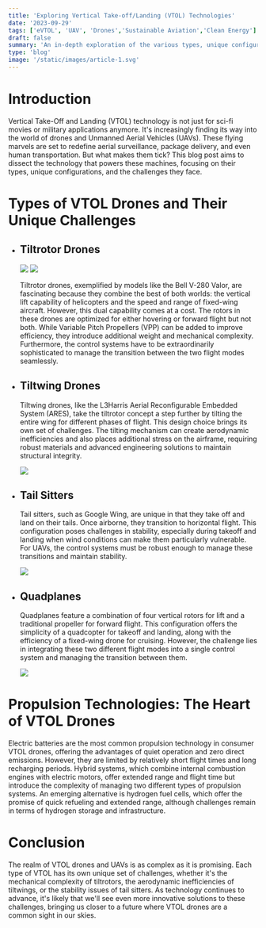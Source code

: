 ```yaml
---
title: 'Exploring Vertical Take-off/Landing (VTOL) Technologies'
date: '2023-09-29'
tags: ['eVTOL', 'UAV', 'Drones','Sustainable Aviation','Clean Energy']
draft: false
summary: 'An in-depth exploration of the various types, unique configurations, and challenges of VTOL drones and UAVs, along with the propulsion technologies that power them.'
type: 'blog'
image: '/static/images/article-1.svg'
---
```


# Introduction

Vertical Take-Off and Landing (VTOL) technology is not just for sci-fi movies or military applications anymore. It's increasingly finding its way into the world of drones and 
Unmanned Aerial Vehicles (UAVs). These flying marvels are set to redefine aerial surveillance, package delivery, and even human transportation. But what makes them tick? This 
blog post aims to dissect the technology that powers these machines, focusing on their types, unique configurations, and the challenges they face.

# Types of VTOL Drones and Their Unique Challenges

- ## Tiltrotor Drones

    <div className="flex flex-wrap justify-around">
        <img
            src="/static/images/vtol-tech/vtol-1.jpeg"
            className="m-2 w-full sm:w-1/2 md:w-1/3 lg:w-47_5"
        />
        <img
            src="/static/images/vtol-tech/vtol-2.jpeg"
            className="m-2 w-full sm:w-1/2 md:w-1/3 lg:w-47_5"
        />
    </div>

    Tiltrotor drones, exemplified by models like the Bell V-280 Valor, are fascinating because they combine the best of both worlds: the vertical lift capability of helicopters and 
    the speed and range of fixed-wing aircraft. However, this dual capability comes at a cost. The rotors in these drones are optimized for either hovering or forward flight but not 
    both. While Variable Pitch Propellers (VPP) can be added to improve efficiency, they introduce additional weight and mechanical complexity. Furthermore, the control systems have 
    to be extraordinarily sophisticated to manage the transition between the two flight modes seamlessly.


- ## Tiltwing Drones

    Tiltwing drones, like the L3Harris Aerial Reconfigurable Embedded System (ARES), take the tiltrotor concept a step further by tilting the entire wing for different phases of flight. 
    This design choice brings its own set of challenges. The tilting mechanism can create aerodynamic inefficiencies and also places additional stress on the airframe, requiring robust 
    materials and advanced engineering solutions to maintain structural integrity.

    <div className="flex flex-wrap justify-around">
        <img
            src="/static/images/vtol-tech/tilt-wing.png"
            className="m-2 w-full"
        />
    </div>

- ## Tail Sitters

    Tail sitters, such as Google Wing, are unique in that they take off and land on their tails. Once airborne, they transition to horizontal flight. This configuration poses challenges 
    in stability, especially during takeoff and landing when wind conditions can make them particularly vulnerable. For UAVs, the control systems must be robust enough to manage these 
    transitions and maintain stability.
    <div className="flex flex-wrap justify-around">
        <img
            src="/static/images/vtol-tech/tailsitter.jpg"
            className="m-2 w-full"
        />
    </div>

- ## Quadplanes

    Quadplanes feature a combination of four vertical rotors for lift and a traditional propeller for forward flight. This configuration offers the simplicity of a quadcopter for takeoff 
    and landing, along with the efficiency of a fixed-wing drone for cruising. However, the challenge lies in integrating these two different flight modes into a single control system and 
    managing the transition between them.
    <div className="flex flex-wrap justify-around">
        <img
            src="/static/images/vtol-tech/quadplane.png"
            className="m-2 w-full"
        />
    </div>

# Propulsion Technologies: The Heart of VTOL Drones

Electric batteries are the most common propulsion technology in consumer VTOL drones, offering the advantages of quiet operation and zero direct emissions. However, they are limited by 
relatively short flight times and long recharging periods. Hybrid systems, which combine internal combustion engines with electric motors, offer extended range and flight time but 
introduce the complexity of managing two different types of propulsion systems. An emerging alternative is hydrogen fuel cells, which offer the promise of quick refueling and extended 
range, although challenges remain in terms of hydrogen storage and infrastructure.

# Conclusion

The realm of VTOL drones and UAVs is as complex as it is promising. Each type of VTOL has its own unique set of challenges, whether it's the mechanical complexity of tiltrotors, the 
aerodynamic inefficiencies of tiltwings, or the stability issues of tail sitters. As technology continues to advance, it's likely that we'll see even more innovative solutions to these 
challenges, bringing us closer to a future where VTOL drones are a common sight in our skies.
